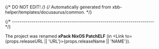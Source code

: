{/* DO NOT EDIT! */}
{/* Automatically generated from xbb-helper/templates/docusaurus/common. */}


{/* ------------------------------------------------------------------------ */}

The project was renamed **xPack NixOS PatchELF**
(in <Link to={props.releaseURL || 'URL'}>{props.releaseName || 'NAME'}</Link>).
